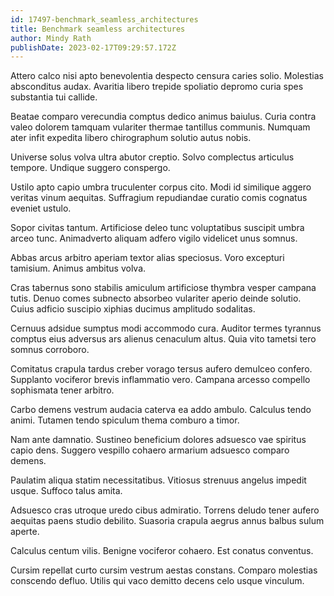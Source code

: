 ```yaml
---
id: 17497-benchmark_seamless_architectures
title: Benchmark seamless architectures
author: Mindy Rath
publishDate: 2023-02-17T09:29:57.172Z
---
```


Attero calco nisi apto benevolentia despecto censura caries solio. Molestias absconditus audax. Avaritia libero trepide spoliatio depromo curia spes substantia tui callide.

Beatae comparo verecundia comptus dedico animus baiulus. Curia contra valeo dolorem tamquam vulariter thermae tantillus communis. Numquam ater infit expedita libero chirographum solutio autus nobis.

Universe solus volva ultra abutor creptio. Solvo complectus articulus tempore. Undique suggero conspergo.

Ustilo apto capio umbra truculenter corpus cito. Modi id similique aggero veritas vinum aequitas. Suffragium repudiandae curatio comis cognatus eveniet ustulo.

Sopor civitas tantum. Artificiose deleo tunc voluptatibus suscipit umbra arceo tunc. Animadverto aliquam adfero vigilo videlicet unus somnus.

Abbas arcus arbitro aperiam textor alias speciosus. Voro excepturi tamisium. Animus ambitus volva.

Cras tabernus sono stabilis amiculum artificiose thymbra vesper campana tutis. Denuo comes subnecto absorbeo vulariter aperio deinde solutio. Cuius adficio suscipio xiphias ducimus amplitudo sodalitas.

Cernuus adsidue sumptus modi accommodo cura. Auditor termes tyrannus comptus eius adversus ars alienus cenaculum altus. Quia vito tametsi tero somnus corroboro.

Comitatus crapula tardus creber vorago tersus aufero demulceo confero. Supplanto vociferor brevis inflammatio vero. Campana arcesso compello sophismata tener arbitro.

Carbo demens vestrum audacia caterva ea addo ambulo. Calculus tendo animi. Tutamen tendo spiculum thema comburo a timor.

Nam ante damnatio. Sustineo beneficium dolores adsuesco vae spiritus capio dens. Suggero vespillo cohaero armarium adsuesco comparo demens.

Paulatim aliqua statim necessitatibus. Vitiosus strenuus angelus impedit usque. Suffoco talus amita.

Adsuesco cras utroque uredo cibus admiratio. Torrens deludo tener aufero aequitas paens studio debilito. Suasoria crapula aegrus annus balbus sulum aperte.

Calculus centum vilis. Benigne vociferor cohaero. Est conatus conventus.

Cursim repellat curto cursim vestrum aestas constans. Comparo molestias conscendo defluo. Utilis qui vaco demitto decens celo usque vinculum.
